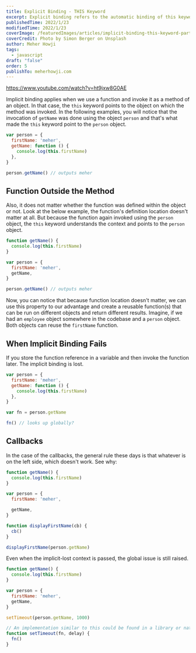 ```yaml
---
title: Explicit Binding - THIS Keyword
excerpt: Explicit binding refers to the automatic binding of this keyword to the object that it is called from.
publishedTime: 2022/1/23
modifiedTime: 2022/1/23
coverImage: /featuredImages/articles/implicit-binding-this-keyword-part-3.jpg
coverCredit: Photo by Simon Berger on Unsplash
author: Meher Howji
tags:
  - javascript
draft: "false"
order: 5
publishTo: meherhowji.com
---
```


https://www.youtube.com/watch?v=ht9jxw8G0AE

Implicit binding applies when we use a function and invoke it as a method of an object. In that
case, the `this` keyword points to the object on which the method was invoked. In the following
examples, you will notice that the invocation of `getName` was done using the object `person` and
that's what made the `this` keyword point to the `person` object.

```js
var person = {
  firstName: 'meher',
  getName: function () {
    console.log(this.firstName)
  },
}

person.getName() // outputs meher
```

## Function Outside the Method

Also, it does not matter whether the function was defined within the object or not. Look at the
below example, the function's definition location doesn't matter at all. But because the function
again invoked using the `person` object, the `this` keyword understands the context and points to
the `person` object.

```js
function getName() {
  console.log(this.firstName)
}

var person = {
  firstName: 'meher',
  getName,
}

person.getName() // outputs meher
```

Now, you can notice that because function location doesn't matter, we can use this property to our
advantage and create a reusable function(s) that can be run on different objects and return
different results. Imagine, if we had an `employee` object somewhere in the codebase and a `person`
object. Both objects can reuse the `firstName` function.

## When Implicit Binding Fails

If you store the function reference in a variable and then invoke the function later. The implicit
binding is lost.

```js
var person = {
  firstName: 'meher',
  getName: function () {
    console.log(this.firstName)
  },
}

var fn = person.getName

fn() // looks up globally?
```

## Callbacks

In the case of the callbacks, the general rule these days is that whatever is on the left side,
which doesn't work. See why:

```js
function getName() {
  console.log(this.firstName)
}

var person = {
  firstName: 'meher',

  getName,
}

function displayFirstName(cb) {
  cb()
}

displayFirstName(person.getName)
```

Even when the implicit-lost context is passed, the global issue is still raised.

```js
function getName() {
  console.log(this.firstName)
}

var person = {
  firstName: 'meher',
  getName,
}

setTimeout(person.getName, 1000)

// An implementation similar to this could be found in a library or native API:
function setTimeout(fn, delay) {
  fn()
}
```
